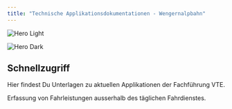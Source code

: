 ```yaml
---
title: "Technische Applikationsdokumentationen - Wengernalpbahn"
---
```


<img
  className="block dark:hidden"
  src="/images/hero-light.png"
  alt="Hero Light"
/>

<img
  className="hidden dark:block"
  src="/images/hero-dark.png"
  alt="Hero Dark"
/>

## Schnellzugriff

Hier findest Du Unterlagen zu aktuellen Applikationen der Fachführung VTE.

<CardGroup cols={2}>
  <Card title="Praxisnachweis" icon="pen-to-square" href="https://mintlify.com/docs/praxisnachweis">
    Erfassung von Fahrleistungen ausserhalb des täglichen Fahrdienstes.
  </Card>
</CardGroup>